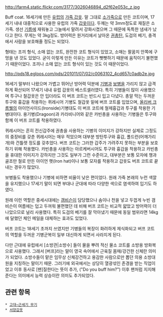 http://farm4.static.flickr.com/3177/3026046894_d2f62e053c_z.jpg

Buff coat. 16세기에 만든 [[유럽]]의 [[가죽 갑옷]]. 말 그대로 [[소]]가죽으로 만든 코트이며, 17세기 내내 대중적으로 사용한 유럽의 가죽 [[갑옷]]이다. 두께는 약 3mm정도로 재질은 소가죽. 생선 [[기름]]에 재워놓고 그늘에서 말려서 강화시켰으며 그 때문에 독특한 냄새가 났다고 한다. 무게는 약 3kg정도. 방어력은 원거리에서 날아온 [[권총]]탄, 도검의 베기, 충격에서 사람을 보호해줄 정도는 되었다. 

형태는 조끼 형식, 소매 없는 코트, 완전한 코트 형식이 있었고, 소매는 팔꿈치 안쪽에 구멍을 낸 것도 있었다. 굳이 이렇게 만든 이유는 코트가 뻣뻣하기 때문에 움직이기 불편했기 때문이었다. 조끼나 소매 없는 코트 형식이 있는 것도 이 때문이었다. 

http://pds18.egloos.com/pds/201011/07/02/c0063102_4cd657c0adb2e.jpg

16세기 말부터 나왔으며 가볍고 뛰어난 방어력 덕분에 [[기병]]과 [[보병]]을 가리지 않고 급격하게 확산되어 17세기 내내 유럽 갑옷의 베스트셀러였다. 특히 기병들이 많이 사용했으며 투구나 철갑옷은 안 입더라도 이 버프 코트는 반드시 입고 다녔다. 총알 막는 두꺼운 투구와 흉갑을 착용하는 퀴레시어 기병도 철갑옷 밑에 버프 코트를 입었으며, [[올리버 크롬웰]]의 아이언사이드(Ironside)기병대도 이 버프 코트에 철제흉갑과 투구를 착용한 기병대이다. 용기병(Dragoon)과 카라비니어와 같은 카빈총을 사용하는 기병들은 투구와 함께 이 버프 코트를 착용하였다.

퀴레시어는 흔히 전신갑주에 권총을 사용하는 기병의 이미지가 강하지만 실제로 그정도의 중장비를 갖춘 퀴레시어는 매우 적었으며 대부분 방탄투구와 흉갑, 폴드런(어깨가리개)와 건틀렛 정도를 갖추었다. 버프 코트는 그러한 갑주가 가려주지 못하는 부분을 보호하기 위해 착용했다. 카빈총을 사용하는 아르케버시어도 투구와 흉갑을 착용하고 카빈총을 휴대한 이미지가 강하지만 그것도 일부가 그런 수준이고, 대부분은 보통 모자에 챙과 골조만 철로 만든 아이언 햇(Iron hat)이나 보통 모자를 착용하고 갑옷도 버프 코트로 끝내는 경우가 많았다.

보병들도 착용했으나 기병에 비하면 비율이 낮은 편이었다. 원래 가죽 본래의 누런 색깔을 유지했으나 17세기 말이 되면 부대나 군대에 따라 다양한 색으로 염색하여 입기도 하였다. 

원래 이런 역할은 중세시대에는 [[갬비슨]]이 담당했으나 솜이나 천을 넣고 두껍게 누빈 갬비슨이 여름에는 덥고 두꺼워 불편했던 데 비해 버프 코트는 비교적 얇았고 방어력이 더 나았으므로 널리 사용했다. 특히 도검의 베기를 잘 막아냈기 때문에 동일 범위라면 14kg에 달했던 체인 메일을 대체하는 효과도 있었다. 

버프 코트는 18세기 초까지 쓰였지만 기병들의 복장이 화려하게 제식화되고 버프 코트의 역할을 두꺼운 기병군복이 일부 대신하게 되면서 사라지게 된다. 

다만 근대에 유럽에서 [소방관|소방수] 들이 물을 뿌려 적신 물소 코트를 소방용 방화복으로 사용했다. 그래서 [버프]라는 말이 영국 속어에서 근육질 몸매/강건한 신체란 의미가 되었다. 소방수들이 맡은 임무상 신체강건하고 용감한 사람으로만 뽑던 의용 소방대원을 지칭하는 말이기 때문. 그러기에 외국에서는 상당히 열광섞인 존경을 받는 직업이었고 이후 동사로 [팬]질한다는 뜻이 추가, ("Do you buff him?") 이후 팬처럼 지지해준다는 의미에서 능력 상승이란 의미도 추가되었다.

== 관련 항목 ==
 * [[고대~근세기 무기]]
 * [[서양갑옷]]
